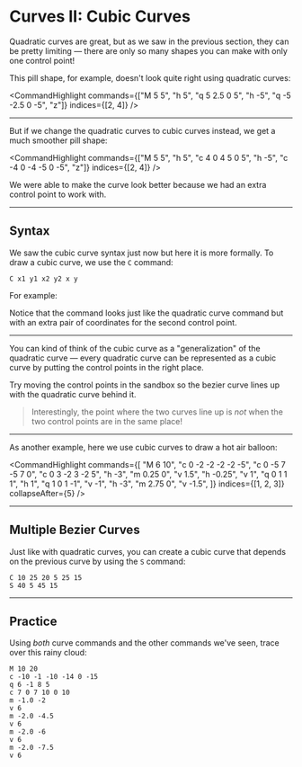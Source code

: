 # Curves II: Cubic Curves

Quadratic curves are great, but as we saw in the previous section, they can be pretty limiting — there are only so many shapes you can make with only one control point!

This pill shape, for example, doesn't look quite right using quadratic curves:

<CommandHighlight
  commands={["M 5 5", "h 5", "q 5 2.5 0 5", "h -5", "q -5 -2.5 0 -5", "z"]}
  indices={[2, 4]}
/>

---

But if we change the quadratic curves to cubic curves instead, we get a much smoother pill shape:

<CommandHighlight
  commands={["M 5 5", "h 5", "c 4 0 4 5 0 5", "h -5", "c -4 0 -4 -5 0 -5", "z"]}
  indices={[2, 4]}
/>

We were able to make the curve look better because we had an extra control point to work with.

---

## Syntax

We saw the cubic curve syntax just now but here it is more formally. To draw a cubic curve, we use the `C` command:

```
C x1 y1 x2 y2 x y
```

For example:

<SyntaxExample />

Notice that the command looks just like the quadratic curve command but with an extra pair of coordinates for the second control point.

---

You can kind of think of the cubic curve as a "generalization" of the quadratic curve — every quadratic curve can be represented as a cubic curve by putting the control points in the right place.

Try moving the control points in the sandbox so the bezier curve lines up with the quadratic curve behind it.

> Interestingly, the point where the two curves line up is _not_ when the two control points are in the same place!

---

As another example, here we use cubic curves to draw a hot air balloon:

<CommandHighlight
  commands={[
    "M 6 10",
    "c 0 -2 -2 -2 -2 -5",
    "c 0 -5 7 -5 7 0",
    "c 0 3 -2 3 -2 5",
    "h -3",
    "m 0.25 0",
    "v 1.5",
    "h -0.25",
    "v 1",
    "q 0 1 1 1",
    "h 1",
    "q 1 0 1 -1",
    "v -1",
    "h -3",
    "m 2.75 0",
    "v -1.5",
  ]}
  indices={[1, 2, 3]}
  collapseAfter={5}
/>

---

## Multiple Bezier Curves

Just like with quadratic curves, you can create a cubic curve that depends on the previous curve by using the `S` command:

```
C 10 25 20 5 25 15
S 40 5 45 15
```

---

## Practice

Using _both_ curve commands and the other commands we've seen, trace over this rainy cloud:

<PathEditor id="practice" />

```
M 10 20
c -10 -1 -10 -14 0 -15
q 6 -1 8 5
c 7 0 7 10 0 10
m -1.0 -2
v 6
m -2.0 -4.5
v 6
m -2.0 -6
v 6
m -2.0 -7.5
v 6
```
